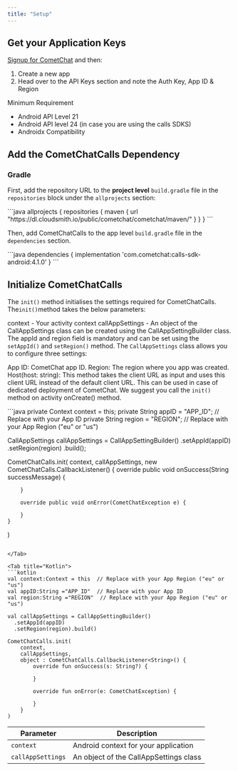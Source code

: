 ```yaml
---
title: "Setup"
---
```




## Get your Application Keys

[Signup for CometChat](https://app.cometchat.com/signup) and then:

1. Create a new app
2. Head over to the API Keys section and note the Auth Key, App ID & Region

<Note>
Minimum Requirement

* Android API Level 21
* Android API level 24 (in case you are using the calls SDKS)
* Androidx Compatibility

</Note>

## Add the CometChatCalls Dependency

### Gradle

First, add the repository URL to the **project level** `build.gradle` file in the `repositories` block under the `allprojects` section:

<Tabs>
<Tab title="Groovy">
```java
allprojects {
  repositories {
    maven {
        url "https://dl.cloudsmith.io/public/cometchat/cometchat/maven/"
    }
  }
}
```

</Tab>

</Tabs>

Then, add CometChatCalls to the app level `build.gradle` file in the `dependencies` section.

<Tabs>
<Tab title="Groovy">
```java
dependencies {
  implementation 'com.cometchat:calls-sdk-android:4.1.0'
}
```

</Tab>

</Tabs>

## Initialize CometChatCalls

The `init()` method initialises the settings required for CometChatCalls. The`init()`method takes the below parameters:

context - Your activity context callAppSettings - An object of the CallAppSettings class can be created using the CallAppSettingBuilder class. The appId and region field is mandatory and can be set using the `setAppId()` and `setRegion()` method. The `CallAppSettings` class allows you to configure three settings:

App ID: CometChat app ID. Region: The region where you app was created. Host(host: string): This method takes the client URL as input and uses this client URL instead of the default client URL. This can be used in case of dedicated deployment of CometChat. We suggest you call the `init()` method on activity onCreate() method.

<Tabs>
<Tab title="Java">
```java
private Context context = this;
private String appID = "APP_ID"; // Replace with your App ID
private String region = "REGION"; // Replace with your App Region ("eu" or "us")

CallAppSettings callAppSettings = CallAppSettingBuilder()
  .setAppId(appID)
  .setRegion(region)
  .build();

CometChatCalls.init(
    context,
    callAppSettings,
    new CometChatCalls.CallbackListener<String>() {
        override public void onSuccess(String successMessage) {

        }

        override public void onError(CometChatException e) {

        }
    }
)
```

</Tab>

<Tab title="Kotlin">
```kotlin
val context:Context = this  // Replace with your App Region ("eu" or "us")
val appID:String ="APP_ID"  // Replace with your App ID
val region:String ="REGION"  // Replace with your App Region ("eu" or "us")

val callAppSettings = CallAppSettingBuilder()
  .setAppId(appID)
  .setRegion(region).build()

CometChatCalls.init(
    context,
    callAppSettings,
    object : CometChatCalls.CallbackListener<String>() {
        override fun onSuccess(s: String?) {

        }

        override fun onError(e: CometChatException) {

        }
    }
)
```

</Tab>

</Tabs>

| Parameter         | Description                            |
| ----------------- | -------------------------------------- |
| `context`         | Android context for your application   |
| `callAppSettings` | An object of the CallAppSettings class |
